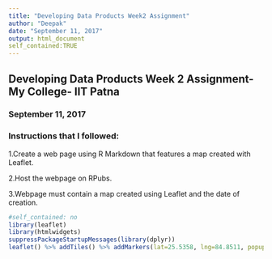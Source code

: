 ```yaml
---
title: "Developing Data Products Week2 Assignment"
author: "Deepak"
date: "September 11, 2017"
output: html_document
self_contained:TRUE
---
```


## Developing Data Products Week 2 Assignment- My College- IIT Patna
### September 11, 2017

### Instructions that I followed:
1.Create a web page using R Markdown that features a map created with Leaflet.

2.Host the webpage on RPubs.

3.Webpage must contain a map created using Leaflet and the date of creation.

```r
#self_contained: no
library(leaflet)
library(htmlwidgets)
suppressPackageStartupMessages(library(dplyr))
leaflet() %>% addTiles() %>% addMarkers(lat=25.5358, lng=84.8511, popup = "My College")
```



